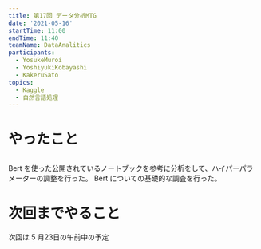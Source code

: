 ```yaml
---
title: 第17回 データ分析MTG
date: '2021-05-16'
startTime: 11:00
endTime: 11:40
teamName: DataAnalitics
participants:
  - YosukeMuroi
  - YoshiyukiKobayashi
  - KakeruSato
topics:
  - Kaggle
  - 自然言語処理
---
```


# やったこと

## <user name="YosukeMuroi"/>

Bert を使った公開されているノートブックを参考に分析をして、ハイパーパラメーターの調整を行った。
Bert についての基礎的な調査を行った。


# 次回までやること

次回は 5 月23日の午前中の予定
